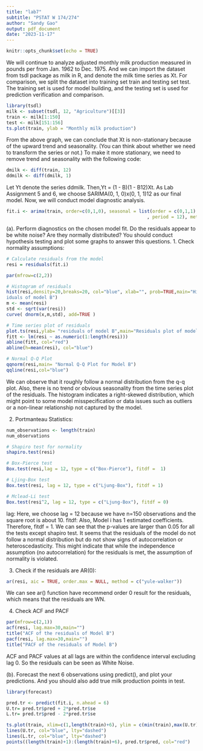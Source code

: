 ```yaml
---
title: "lab7"
subtitle: "PSTAT W 174/274"
author: "Sandy Gao"
output: pdf_document
date: "2023-11-17"
---
```


```r
knitr::opts_chunk$set(echo = TRUE)
```
We will continue to analyze adjusted monthly milk production measured in pounds per from Jan. 1962 to Dec. 1975. And we can import the dataset from tsdl package as milk in R, and denote the milk time series as Xt. For comparison, we split the dataset into training set train and testing set test. The training set is used for model building, and the testing set is used for prediction verification and comparison.
```r
library(tsdl)
milk <- subset(tsdl, 12, "Agriculture")[[3]]
train <- milk[1:150]
test <- milk[151:156]
ts.plot(train, ylab = "Monthly milk production")
```

From the above graph, we can conclude that Xt is non-stationary because of the upward trend and seasonality. (You can think about whether we need to transform the series or not.) To make it more stationary, we need
to remove trend and seasonality with the following code:
```r
dmilk <- diff(train, 12)
ddmilk <- diff(dmilk, 1)
```
Let Yt denote the series ddmilk. Then,Yt = (1 - B)(1 - B12)Xt. As Lab Assignment 5 and 6, we choose SARIMA(0, 1, 0)x(0, 1, 1)12 as our final model. Now, we will conduct model diagnostic analysis.
```r
fit.i <- arima(train, order=c(0,1,0), seasonal = list(order = c(0,1,1)
                                                    , period = 12), method="ML")
```
(a). Perform diagnostics on the chosen model fit. Do the residuals appear to be white noise? Are they normally distributed? You should conduct hypothesis testing and plot some graphs to answer this questions.
1. Check normality assumptions:
```r
# Calculate residuals from the model
resi = residuals(fit.i)

par(mfrow=c(2,2))

# Histogram of residuals
hist(resi,density=20,breaks=20, col="blue", xlab="", prob=TRUE,main="Histogram of res
iduals of model B")
m <- mean(resi)
std <- sqrt(var(resi))
curve( dnorm(x,m,std), add=TRUE )

# Time series plot of residuals
plot.ts(resi,ylab= "residuals of model B",main="Residuals plot of model B")
fitt <- lm(resi ~ as.numeric(1:length(resi)))
abline(fitt, col="red")
abline(h=mean(resi), col="blue")

# Normal Q-Q Plot
qqnorm(resi,main= "Normal Q-Q Plot for Model B")
qqline(resi,col="blue")
```
We can observe that it roughly follow a normal distribution from the q-q plot. Also, there is no trend or obvious seasonality from the time series plot of the residuals.
The histogram indicates a right-skewed distribution, which might point to some model misspecification or data issues such as outliers or a non-linear relationship not captured by the model.

2. Portmanteau Statistics:
```r
num_observations <- length(train)
num_observations

# Shapiro test for normality
shapiro.test(resi)

# Box-Pierce test
Box.test(resi,lag = 12, type = c("Box-Pierce"), fitdf =  1)

# Ljing-Box test
Box.test(resi, lag = 12, type = c("Ljung-Box"), fitdf = 1)

# Mclead-Li test
Box.test(resi^2, lag = 12, type = c("Ljung-Box"), fitdf = 0)
```
lag: Here, we choose lag = 12 because we have n=150 observations and the square root is about 10.
fitdf: Also, Model i has 1 estimated coefficients. Therefore, fitdf = 1.
We can see that the p-values are larger than 0.05 for all the tests except shapiro test. It seems that the residuals of the model do not follow a normal distribution but do not show signs of autocorrelation or heteroscedasticity. This might indicate that while the independence assumption (no autocorrelation) for the residuals is met, the assumption of normality is violated.

3. Check if the residuals are AR(0):
```r
ar(resi, aic = TRUE, order.max = NULL, method = c("yule-walker"))
```
We can see ar() function have recommend order 0 result for the residuals, which means that the residuals are WN.

4. Check ACF and PACF
```r
par(mfrow=c(2,1))
acf(resi, lag.max=30,main="")
title("ACF of the residuals of Model B")
pacf(resi, lag.max=30,main="")
title("PACF of the residuals of Model B")
```
ACF and PACF values at all lags are within the confidence interval excluding lag 0. So the residuals can be seen as White Noise.

(b). Forecast the next 6 observations using predict(), and plot your predictions. And you should also add true milk production points in test.
```r
library(forecast)
```

```r
pred.tr <- predict(fit.i, n.ahead = 6)
U.tr= pred.tr$pred + 2*pred.tr$se
L.tr= pred.tr$pred - 2*pred.tr$se
```


```r
ts.plot(train, xlim=c(1,length(train)+6), ylim = c(min(train),max(U.tr)))
lines(U.tr, col="blue", lty="dashed")
lines(L.tr, col="blue", lty="dashed")
points((length(train)+1):(length(train)+6), pred.tr$pred, col="red")
```
